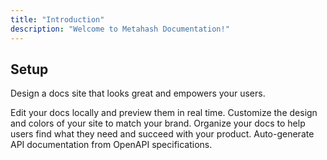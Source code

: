 ```yaml
---
title: "Introduction"
description: "Welcome to Metahash Documentation!"
---
```



<Card title="README" icon="rocket" horizontal={false} href="/README">
  
</Card>

<Card title="FAQ" icon="circle-question" href="/FAQ">
  
</Card>

## Setup

Design a docs site that looks great and empowers your users.

<Columns cols={2}>
  <Card title="Miner Setup (Simple)" icon="pen-to-square" href="/MinerSetupSimple">
    Edit your docs locally and preview them in real time.
  </Card>
  <Card title="Miner Setup (Advanced)" icon="code" href="/MinerSetupAdvanced">
    Customize the design and colors of your site to match your brand.
  </Card>
  <Card title="Validator Setup (Simple)" icon="terminal" href="/ValidatorSetupSimple">
    Organize your docs to help users find what they need and succeed with your product.
  </Card>
  <Card title="Validator Setup (Advanced)" icon="rectangle-terminal" href="/ValidatorSetupAdvanced">
    Auto-generate API documentation from OpenAPI specifications.
  </Card>
</Columns>